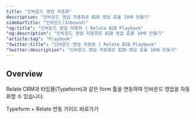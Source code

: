 ```yaml
---
title: "인바운드 영업 자동화"
description: "인바운드 영업 자동화로 B2B 영업 효율 10배 만들기"
sidebarTitle: "인바운드(Inbound)"
"og:title": "인바운드 영업 자동화 | Relate B2B Playbook"
"og:description": "인바운드 영업 자동화로 B2B 영업 효율 10배 만들기"
"article:tag": "Playbook"
"twitter:title": "인바운드 영업 자동화 | Relate B2B Playbook"
"twitter:description": "인바운드 영업 자동화로 B2B 영업 효율 10배 만들기"
---
```


## Overview

Relate CRM과 타입폼(Typeform)과 같은 form 툴을 연동하여 인바운드 영업을 자동화할 수 있습니다.

<Card title="Typeform + Relate 연동" icon="link" href="/integrations/Typeform">
  Typeform + Relate 연동 가이드 바로가기
</Card>